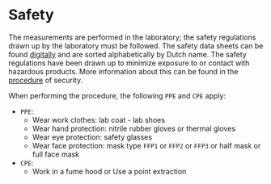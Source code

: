# Safety

The measurements are performed in the laboratory; the safety regulations drawn up by the laboratory must be followed.
The safety data sheets can be found [digitally](https://drive.google.com/drive/folders/1WOp8fWH3CMoHbpN1TAxPrqUrT_GqTf02) and are sorted alphabetically by Dutch name.
The safety regulations have been drawn up to minimize exposure to or contact with hazardous products.
More information about this can be found in the [procedure](https://drive.google.com/drive/folders/1zHNxMmNSiZPfmPUYeq-kyidKq6xiVEdj) of security.

When performing the procedure, the following `PPE` and `CPE` apply:

- `PPE`:
    - Wear work clothes: lab coat - lab shoes
    - Wear hand protection: nitrile rubber gloves or thermal gloves
    - Wear eye protection: safety glasses
    - Wear face protection: mask type `FFP1` or `FFP2` or `FFP3` or half mask or full face mask
- `CPE`:
    - Work in a fume hood or Use a point extraction
